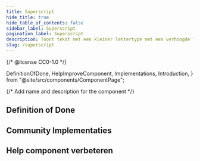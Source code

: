 ```yaml
---
title: Superscript
hide_title: true
hide_table_of_contents: false
sidebar_label: Superscript
pagination_label: Superscript
description: Toont tekst met een kleiner lettertype met een verhoogde letterlijn.
slug: /superscript
---
```


{/* @license CC0-1.0 */}

  DefinitionOfDone,
  HelpImproveComponent,
  Implementations,
  Introduction,
} from "@site/src/components/ComponentPage";

{/* Add name and description for the component */}


<Introduction component={component} headingLevel={1} description={description} />

## Definition of Done

<DefinitionOfDone component={component} headingLevel={3} />

## Community Implementaties

<Implementations component={component} headingLevel={3} />

## Help component verbeteren

<HelpImproveComponent component={component} headingLevel={3} />
